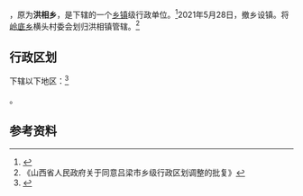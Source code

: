 {{中国乡级行政区|14/11/22/200/000
| 政府驻地 = 洪相村
| 电话区号 = 358
}}

'''{{PAGENAMEBASE}}'''，原为'''洪相乡'''，是{{PRC admin/fullname|14/11/22/200/000|3}}下辖的一个[[乡镇|乡镇]]级行政单位。<ref>{{PRC admin/ref sgc|{{PRC admin/parent|14/11/22/200/000}}}}</ref>2021年5月28日，撤乡设镇。将[[岭底乡|岭底乡]]横头村委会划归洪相镇管辖。<ref>《山西省人民政府关于同意吕梁市乡级行政区划调整的批复》</ref>

== 行政区划 ==

{{PAGENAMEBASE}}下辖以下地区：<ref>{{PRC admin/ref sgc|14/11/22/200/000}}</ref>

{{PRC admin/children|14/11/22/200/000}}。

== 参考资料 ==

{{reflist}}

{{PRC admin/navcat|14/11/22/200/000}}